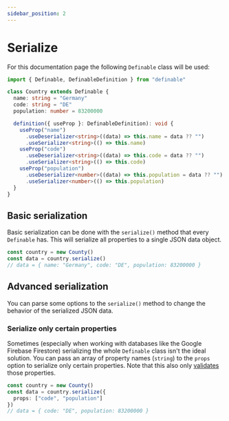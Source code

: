 ```yaml
---
sidebar_position: 2
---
```


# Serialize

For this documentation page the following `Definable` class will be used:
```ts
import { Definable, DefinableDefinition } from "definable"

class Country extends Definable {
  name: string = "Germany"
  code: string = "DE"
  population: number = 83200000

  definition({ useProp }: DefinableDefinition): void {
    useProp("name")
      .useDeserializer<string>((data) => this.name = data ?? "")
      .useSerializer<string>(() => this.name)
    useProp("code")
      .useDeserializer<string>((data) => this.code = data ?? "")
      .useSerializer<string>(() => this.code)
    useProp("population")
      .useDeserializer<number>((data) => this.population = data ?? "")
      .useSerializer<number>(() => this.population)
  }
}
```

## Basic serialization

Basic serialization can be done with the `serialize()` method that every `Definable` has.
This will serialize all properties to a single JSON data object.

```ts
const country = new County()
const data = country.serialize()
// data = { name: "Germany", code: "DE", population: 83200000 }
```

## Advanced serialization

You can parse some options to the `serialize()` method to change the behavior of the serialized JSON data.

### Serialize only certain properties

Sometimes (especially when working with databases like the Google Firebase Firestore) serializing the whole `Definable` class isn't the ideal solution.
You can pass an array of property names (`string`) to the `props` option to serialize only certain properties. Note that this also only [validates](/definable/docs/definable/validation) those properties.

```ts
const country = new County()
const data = country.serialize({
  props: ["code", "population"]
})
// data = { code: "DE", population: 83200000 }
```